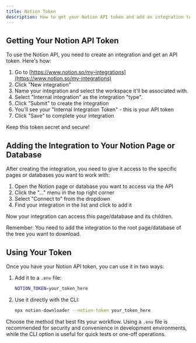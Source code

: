 ```yaml
---
title: Notion Token
description: How to get your Notion API token and add an integration to your Notion workspace.
---
```


## Getting Your Notion API Token

To use the Notion API, you need to create an integration and get an API token. Here's how:

1. Go to [https://www.notion.so/my-integrations](https://www.notion.so/my-integrations)
2. Click "New integration"
3. Name your integration and select the workspace it'll be associated with.
4. Select "Internal integration" as the integration "type".
5. Click "Submit" to create the integration
6. You'll see your "Internal Integration Token" - this is your API token
7. Click "Save" to complete your integration

Keep this token secret and secure!

## Adding the Integration to Your Notion Page or Database

After creating the integration, you need to give it access to the specific pages or databases you want to work with:

1. Open the Notion page or database you want to access via the API
2. Click the "..." menu in the top right corner
3. Select "Connect to" from the dropdown
4. Find your integration in the list and click to add it

Now your integration can access this page/database and its children.

Remember: You need to add the integration to the root page/database of the tree you want to download.

## Using Your Token

Once you have your Notion API token, you can use it in two ways:

1. Add it to a `.env` file:

   ```bash
   NOTION_TOKEN=your_token_here
   ```

2. Use it directly with the CLI:

   ```bash
   npx notion-downloader --notion-token your_token_here
   ```

Choose the method that best fits your workflow. Using a `.env` file is recommended for security and convenience in development environments, while the CLI option is useful for quick tests or one-off operations.
